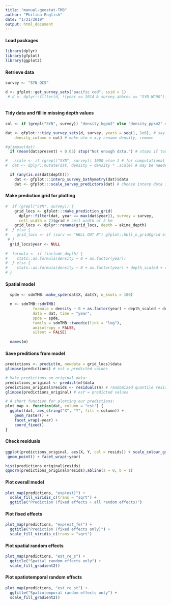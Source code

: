 ```yaml
---
title: "manual-geostat-TMB"
author: "Philina English"
date: "1/21/2019"
output: html_document
---
```


#### Load packages

```r
library(dplyr)
library(gfplot)
library(ggplot2)
```

#### Retrieve data
```r
survey <- "SYN QCS"

d <- gfplot::get_survey_sets("pacific cod", ssid = 1)
 # d <- dplyr::filter(d, !(year == 2014 & survey_abbrev == "SYN WCHG")) # something went wrong in 2014
  
```

#### Tidy data and fill in missing depth values
```r

col <- if (grepl("SYN", survey)) "density_kgpm2" else "density_ppkm2" # grep says if SYN is in survey returns logical (l), use kgpm2

dat <- gfplot:::tidy_survey_sets(d, survey, years = seq(1, 1e6), # say which surveys and years to include
    density_column = col) # make utm = x,y rename density, remove 

#glimpse(dat)
  if (mean(dat$present) < 0.05) stop("Not enough data.") # stops if too little data

#  .scale <- if (grepl("SYN", survey)) 1000 else 1 # for computational stability # may be needed for INLA
#  dat <- dplyr::mutate(dat, density = density * .scale) # may be needed for INLA

  if (any(is.na(dat$depth)))
    dat <- gfplot:::interp_survey_bathymetry(dat)$data
    dat <- gfplot:::scale_survey_predictors(dat) # choose interp data if needed, and scale
```

#### Make prediction grid for plotting
```r
#  if (grepl("SYN", survey)) {
    grid_locs <- gfplot:::make_prediction_grid(
      dplyr::filter(dat, year == max(dat$year)), survey = survey,
      cell_width = 2)$grid # cell width of 2 km
    grid_locs <- dplyr::rename(grid_locs, depth = akima_depth)
#  } else {
#    grid_locs <- if (surv == "HBLL OUT N") gfplot::hbll_n_grid$grid else gfplot::hbll_s_grid$grid
 # }
  grid_locs$year <- NULL
  
#  formula <- if (include_depth) {
#    stats::as.formula(density ~ 0 + as.factor(year))
#  } else {
#    stats::as.formula(density ~ 0 + as.factor(year) + depth_scaled + depth_scaled2)
# }
```


#### Spatial model
```r
  spde <- sdmTMB::make_spde(dat$X, dat$Y, n_knots = 100)

  m <- sdmTMB::sdmTMB(
            formula = density ~ 0 + as.factor(year) + depth_scaled + depth_scaled2,
            data = dat, time = "year", 
            spde = spde, 
            family = sdmTMB::tweedie(link = "log"),
            anisotropy = FALSE, 
            silent = FALSE)
  
  names(m) 
```


#### Save preditions from model
```r
predictions <- predict(m, newdata = grid_locs)$data
glimpse(predictions) # est = predicted values

# Make predictions on original data:
predictions_original <- predict(m)$data
predictions_original$resids <- residuals(m) # randomized quantile residuals
glimpse(predictions_original) # est = predicted values

# A short function for plotting our predictions:
plot_map <- function(dat, column = "est") {
  ggplot(dat, aes_string("X", "Y", fill = column)) +
    geom_raster() +
    facet_wrap(~year) +
    coord_fixed()
}
```

#### Check residuals
```r
ggplot(predictions_original, aes(X, Y, col = resids)) + scale_colour_gradient2() +
 geom_point() + facet_wrap(~year)

hist(predictions_original$resids)
qqnorm(predictions_original$resids);abline(a = 0, b = 1)
```

#### Plot overall model
```r
plot_map(predictions, "exp(est)") +
  scale_fill_viridis_c(trans = "sqrt") +
  ggtitle("Prediction (fixed effects + all random effects)")
```

#### Plot fixed effects
```r

plot_map(predictions, "exp(est_fe)") +
  ggtitle("Prediction (fixed effects only)") +
  scale_fill_viridis_c(trans = "sqrt")
```

#### Plot spatial random effects
```r
plot_map(predictions, "est_re_s") +
  ggtitle("Spatial random effects only") +
  scale_fill_gradient2()
```

#### Plot spatiotemporal random effects
```r
plot_map(predictions, "est_re_st") +
  ggtitle("Spatiotemporal random effects only") +
  scale_fill_gradient2()

```

